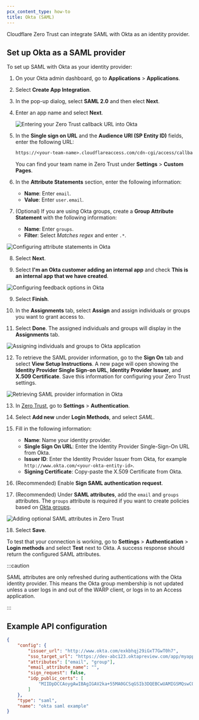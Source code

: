 ```yaml
---
pcx_content_type: how-to
title: Okta (SAML)
---
```


Cloudflare Zero Trust can integrate SAML with Okta as an identity provider.

## Set up Okta as a SAML provider

To set up SAML with Okta as your identity provider:

1. On your Okta admin dashboard, go to **Applications** > **Applications**.

2. Select **Create App Integration**.

3. In the pop-up dialog, select **SAML 2.0** and then elect **Next**.

4. Enter an app name and select **Next**.

   ![Entering your Zero Trust callback URL into Okta](~/assets/images/cloudflare-one/identity/okta-saml/okta-saml-1.png)

5. In the **Single sign on URL** and the **Audience URI (SP Entity ID)** fields, enter the following URL:

   ```txt
   https://<your-team-name>.cloudflareaccess.com/cdn-cgi/access/callback
   ```

   You can find your team name in Zero Trust under **Settings** > **Custom Pages**.

6. In the **Attribute Statements** section, enter the following information:

   - **Name**: Enter `email`.
   - **Value**: Enter `user.email`.

7. (Optional) If you are using Okta groups, create a **Group Attribute Statement** with the following information:
   - **Name**: Enter `groups`.
   - **Filter**: Select _Matches regex_ and enter `.*`.

![Configuring attribute statements in Okta](~/assets/images/cloudflare-one/identity/okta-saml/okta-saml-2.png)

8. Select **Next**.

9. Select **I'm an Okta customer adding an internal app** and check **This is an internal app that we have created**.

![Configuring feedback options in Okta](~/assets/images/cloudflare-one/identity/okta-saml/okta-saml-3.png)

9. Select **Finish**.

10. In the **Assignments** tab, select **Assign** and assign individuals or groups you want to grant access to.

11. Select **Done**. The assigned individuals and groups will display in the **Assignments** tab.

![Assigning individuals and groups to Okta application](~/assets/images/cloudflare-one/identity/okta-saml/okta-saml-4.png)

12. To retrieve the SAML provider information, go to the **Sign On** tab and select **View Setup Instructions**. A new page will open showing the **Identity Provider Single Sign-on URL**, **Identity Provider Issuer**, and **X.509 Certificate**. Save this information for configuring your Zero Trust settings.

![Retrieving SAML provider information in Okta](~/assets/images/cloudflare-one/identity/okta-saml/okta-saml-5.png)

13. In [Zero Trust](https://one.dash.cloudflare.com), go to **Settings** > **Authentication**.

14. Select **Add new** under **Login Methods**, and select _SAML_.

15. Fill in the following information:

    - **Name**: Name your identity provider.
    - **Single Sign On URL**: Enter the Identity Provider Single-Sign-On URL from Okta.
    - **Issuer ID**: Enter the Identity Provider Issuer from Okta, for example `http://www.okta.com/<your-okta-entity-id>`.
    - **Signing Certificate**: Copy-paste the X.509 Certificate from Okta.

16. (Recommended) Enable **Sign SAML authentication request**.

17. (Recommended) Under **SAML attributes**, add the `email` and `groups` attributes. The `groups` attribute is required if you want to create policies based on [Okta groups](/cloudflare-one/policies/gateway/identity-selectors/#okta-saml).

![Adding optional SAML attributes in Zero Trust](~/assets/images/cloudflare-one/identity/okta-saml/okta-saml-6.png)

18. Select **Save**.

To test that your connection is working, go to **Settings** > **Authentication** > **Login methods** and select **Test** next to Okta. A success response should return the configured SAML attributes.

:::caution

SAML attributes are only refreshed during authentications with the Okta identity provider. This means the Okta group membership is not updated unless a user logs in and out of the WARP client, or logs in to an Access application.

:::

## Example API configuration

```json
{
	"config": {
		"issuer_url": "http://www.okta.com/exkbhqj29iGxT7GwT0h7",
		"sso_target_url": "https://dev-abc123.oktapreview.com/app/myapp/exkbhqj29iGxT7GwT0h7/sso/saml",
		"attributes": ["email", "group"],
		"email_attribute_name": "",
		"sign_request": false,
		"idp_public_certs": [
			"MIIDpDCCAoygAwIBAgIGAV2ka+55MA0GCSqGSIb3DQEBCwUAMIGSMQswCQYDVQQGEwJVUzETMBEG\nA1UEC.....GF/Q2/MHadws97cZg\nuTnQyuOqPuHbnN83d/2l1NSYKCbHt24o"
		]
	},
	"type": "saml",
	"name": "okta saml example"
}
```
